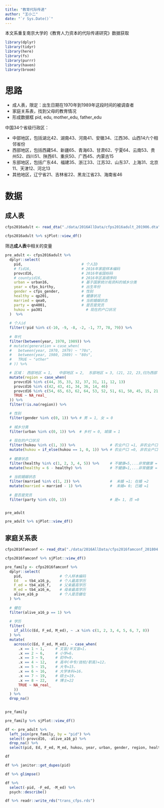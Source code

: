 ```yaml
---
title: "教育代际传递"
author: "王小二"
date: "`r Sys.Date()`"
---
```



本文系重复南京大学的《教育人力资本的代际传递研究》数据获取


```r
library(dplyr)
library(tidyr)
library(here)
library(fs)
library(purrr)
library(haven)
library(broom)
```


# 思路

- 成人表，限定：出生日期在1970年到1989年这段时间的被调查者
- 家庭关系表，找到父母的教育情况
- 形成数据框 pid, edu, mother_edu, father_edu


中国34个省级行政区：

- 中部地区，包括湖北42、湖南43、河南41、安徽34、江西36、山西14六个相邻省份
- 西部地区，包括西藏54、新疆65、青海63、甘肃62、宁夏64、云南53、贵州52、四川51、陕西61、重庆50、广西45、内蒙古15
- 东部地区，包括广东44、福建35、浙江33、江苏32、山东37、上海31、北京11、天津12、河北13
- 其他地区，辽宁省21、吉林省22、黑龙江省23、海南省46



# 数据

## 成人表
```r
cfps2016adult <- read_dta("./data/2016AllData/cfps2016adult_201906.dta")
```


```r
cfps2016adult %>% sjPlot::view_df()
```




筛选**成人表**中相关的变量

```r
pre_adult <- cfps2016adult %>%
  dplyr::select(
    pid,                           # 个人ID
    # fid16,                       # 2016年家庭样本编码
    provcd16,                      # 2016年省国标码
    # countyid16,                  # 2016年区县顺序码
    urban = urban16,               # 基于国家统计局资料的城乡分类
    year = cfps_birthy,            # 出生年份
    gender = cfps_gender,          # 性别
    healthy = qp201,               # 健康状况
    married = qea0,                # 当前婚姻状态
    party = qn4001,                # 是否是党员
    hukou = pa301	                 # 现在的户口状况
  )  %>% 
  
  # 个人id
  filter(!pid %in% c(-10, -9, -8, -2, -1, 77, 78, 79)) %>% 
  
  # 年代
  filter(between(year, 1970, 1989)) %>% 
  # mutate(generation = case_when(
  #   between(year, 1970, 1979) ~ "70s",
  #   between(year, 1980, 1989) ~ "80s",
  #   TRUE ~ "other"
  # )) %>%

  # 区域： 西部地区 = 1,   中部地区 = 2,  东部地区 = 3, (21, 22, 23,归为西部 46归为中部)
  mutate(region = case_when(
    provcd16 %in% c(44, 35, 33, 32, 37, 31, 11, 12, 13)                         ~ 3,
    provcd16 %in% c(42, 43, 41, 34, 36, 14, 46)                                 ~ 2,
    provcd16 %in% c(54, 65, 63, 62, 64, 53, 52, 51, 61, 50, 45, 15, 21, 22, 23) ~ 1,
    TRUE ~ NA_real_
  )) %>%
  filter(!is.na(region)) %>%

  # 性别
  filter(gender %in% c(0, 1)) %>% # 男 = 1, 女 = 0
  
  # 城乡分类
  filter(urban %in% c(0, 1)) %>%  # 乡村 = 0, 城镇 = 1
  
  # 现在的户口状况 
  filter(hukou %in% c(1, 3)) %>%                # 农业户口 =1, 非农业户口 =3
  mutate(hukou = if_else(hukou == 1, 0, 1)) %>% # 农业户口 =0, 非农业户口 =1
  
  # 健康状态
  filter(healthy %in% c(1, 2, 3, 4, 5)) %>%     # 不健康=5,...非常健康 = 1
  mutate(healthy = 6 - healthy) %>%             # 不健康=1,...非常健康 = 5
  
  # 当前婚姻状态
  filter(married %in% c(1, 2)) %>%              #  未婚 =1; 在婚 =2
  mutate(married = married - 1) %>%             #  未婚= 0; 已婚 =1
  
  # 是否是党员
  filter(party %in% c(0, 1))                    # 是= 1, 否 =0


pre_adult
```


```r
pre_adult %>% sjPlot::view_df()
```




## 家庭关系表

```r
cfps2016famconf <- read_dta("./data/2016AllData/cfps2016famconf_201804.dta")
```



```r
cfps2016famconf %>% sjPlot::view_df()
```

```r
pre_family <- cfps2016famconf %>%
  dplyr::select(
    pid,                 # 个人样本编码
    Ed   = tb4_a16_p,    # 个人最高学历
    F_ed = tb4_a16_f,    # 父亲最高学历
    M_ed = tb4_a16_m,    # 母亲最高学历
    alive_a16_p          # 个人是否健在
  ) %>% 
  
  # 健在
  filter(alive_a16_p == 1) %>%  
  
  # 学历
  filter(
    if_all(c(Ed, F_ed, M_ed), ~ .x %in% c(1, 2, 3, 4, 5, 6, 7, 8)) 
  ) %>%
  mutate(
    across(c(Ed, F_ed, M_ed), ~ case_when(
      .x == 1 ~ 1,     # 文盲/半文盲=1，
      .x == 2 ~ 6,     # 小学=6， 
      .x == 3 ~ 9,     # 初中=9，
      .x == 4 ~ 12,    # 高中(中专/技校/职高)=12，
      .x == 5 ~ 15,    # 大专=15，
      .x == 6 ~ 16,    # 大学本科=16，
      .x == 7 ~ 19,    # 硕士=19，
      .x == 8 ~ 22,    # 博士=22 
      TRUE ~ NA_real_
    ))
  ) %>%
  drop_na()
  

pre_family
```



```r
pre_family %>% sjPlot::view_df()
```



```r
df <- pre_adult %>%
  left_join(pre_family, by = "pid") %>%
  select(-provcd16, -alive_a16_p) %>% 
  drop_na() %>% 
  select(pid, Ed, F_ed, M_ed, hukou, year, urban, gender, region, healthy, married, party)

df
```


```r
df %>% janitor::get_dupes(pid)
```


```r
df %>% glimpse()
```



```r
df %>% 
  select(-pid, -F_ed, -M_ed) %>% 
  psych::describe()
```


```r
df %>% readr::write_rds("trans_cfps.rds")
```
